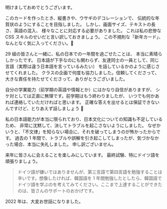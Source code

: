 明けましておめでとうございます。

このカードを作ったとき、縦書きや、ウサギのデコレーションで、
伝統的な年賀状のようにすることを目指しました。
しかし、画面サイズ、テキストの長さ、英語の混入、
様々なことに対応する必要がありました。
これは私の悲惨な CSS スキルのせいだと言い訳しておきましょう。
この不規則な「新年カード」、なんとなく気に入ってください。🤭

29 組の皆さんと一緒に、私の日本での一年間を過ごせたことは、
本当に素晴らしかったです。
日本語が下手なのにも関わらず、友達同士の一員として、同じ言語（実際は違う日本語を言っているみたい）
を話しているかのように感じさせてくれました。
クラスの企画で何度も協力しました。信頼してくださって、大きな責任を持たせてくださって、ありがとうございました。

自分の学業能力（前学期の英語や情報とか）にはかなり自信がありますが、
シケ対としては正直に無理です。前学期はもう終わりましたが、
いつでも何かあれば連絡していただければと思います。
正確な答えを出せるとは保証できないんですけど、とりあえず話しましょう 🫡

私の日本語能力が本当に限られており、日本文化についての知識も不足しているため、
非常に沈黙して、決してトラブルを起こさないようにしました。
なぜかいうと、「不文律」を知らない場合に、それを破ってしまうのが怖かったからです。
過去の 1 年間で、トラブルや誤解を引き起こしてしまったが、気づかなかった場合、本当に失礼しました。
申し訳ございません。

来年に皆さんに会えることを楽しみにしています。
最終試験、特にドイツ語を頑張りましょう。

> ドイツ語が嫌いではありませんが、第三言語で第四言語を勉強することは辛いです。想像したければ、韓国語を 1 年間勉強したとしたら、韓国語でドイツ語を学ぶのを考えてみてください。ここまで上達することができたのは、皆さんのサポートのおかげです。

2022 年は、大変お世話になりました。

